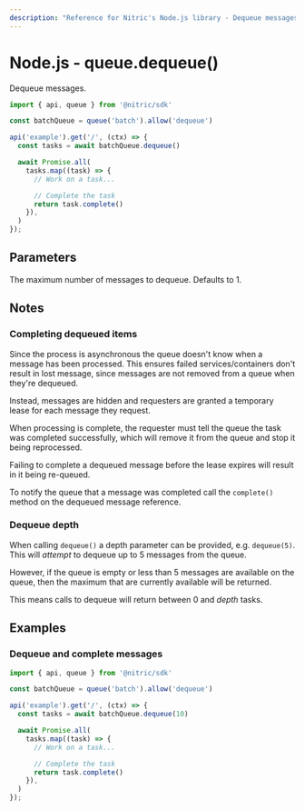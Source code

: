 ```yaml
---
description: "Reference for Nitric's Node.js library - Dequeue messages."
---
```


# Node.js - queue.dequeue()

Dequeue messages.

```javascript
import { api, queue } from '@nitric/sdk'

const batchQueue = queue('batch').allow('dequeue')

api('example').get('/', (ctx) => {
  const tasks = await batchQueue.dequeue()

  await Promise.all(
    tasks.map((task) => {
      // Work on a task...

      // Complete the task
      return task.complete()
    }),
  )
});
```

## Parameters

<Properties>
  <Property name="depth" type="number">
    The maximum number of messages to dequeue. Defaults to 1.
  </Property>
</Properties>

## Notes

### Completing dequeued items

Since the process is asynchronous the queue doesn't know when a message has been processed. This ensures failed services/containers don't result in lost message, since messages are not removed from a queue when they're dequeued.

Instead, messages are hidden and requesters are granted a temporary lease for each message they request.

When processing is complete, the requester must tell the queue the task was completed successfully, which will remove it from the queue and stop it being reprocessed.

<Note>
  Failing to complete a dequeued message before the lease expires will result in
  it being re-queued.
</Note>

To notify the queue that a message was completed call the `complete()` method on the dequeued message reference.

### Dequeue depth

When calling `dequeue()` a depth parameter can be provided, e.g. `dequeue(5)`. This will _attempt_ to dequeue up to 5 messages from the queue.

However, if the queue is empty or less than 5 messages are available on the queue, then the maximum that are currently available will be returned.

This means calls to dequeue will return between 0 and _depth_ tasks.

## Examples

### Dequeue and complete messages

```javascript
import { api, queue } from '@nitric/sdk'

const batchQueue = queue('batch').allow('dequeue')

api('example').get('/', (ctx) => {
  const tasks = await batchQueue.dequeue(10)

  await Promise.all(
    tasks.map((task) => {
      // Work on a task...

      // Complete the task
      return task.complete()
    }),
  )
});
```
